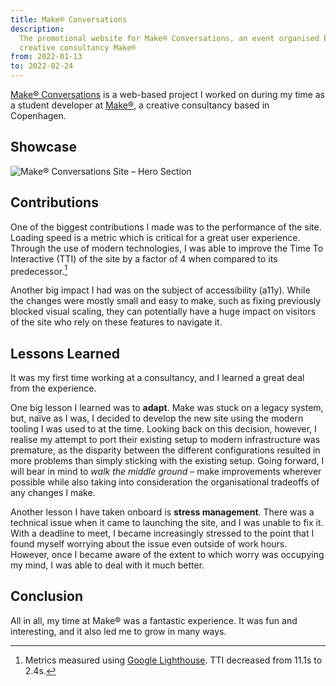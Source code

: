 ```yaml
---
title: Make® Conversations
description:
  The promotional website for Make® Conversations, an event organised by Danish
  creative consultancy Make®
from: 2022-01-13
to: 2022-02-24
---
```



[Make® Conversations](https://make.dk/conversations/) is a web-based project I
worked on during my time as a student developer at [Make®](https://make.dk), a
creative consultancy based in Copenhagen.

## Showcase

<Image src={hero} alt="Make® Conversations Site – Hero Section" />

## Contributions

One of the biggest contributions I made was to the performance of the site.
Loading speed is a metric which is critical for a great user experience. Through
the use of modern technologies, I was able to improve the Time To Interactive
(TTI) of the site by a factor of 4 when compared to its predecessor.[^1]

Another big impact I had was on the subject of accessibility (a11y). While the
changes were mostly small and easy to make, such as fixing previously blocked
visual scaling, they can potentially have a huge impact on visitors of the site
who rely on these features to navigate it.

## Lessons Learned

It was my first time working at a consultancy, and I learned a great deal from
the experience.

One big lesson I learned was to **adapt**. Make was stuck on a legacy system,
but, naïve as I was, I decided to develop the new site using the modern tooling
I was used to at the time. Looking back on this decision, however, I realise my
attempt to port their existing setup to modern infrastructure was premature, as
the disparity between the different configurations resulted in more problems
than simply sticking with the existing setup. Going forward, I will bear in mind
to _walk the middle ground_ – make improvements wherever possible while also
taking into consideration the organisational tradeoffs of any changes I make.

Another lesson I have taken onboard is **stress management**. There was a
technical issue when it came to launching the site, and I was unable to fix it.
With a deadline to meet, I became increasingly stressed to the point that I
found myself worrying about the issue even outside of work hours. However, once
I became aware of the extent to which worry was occupying my mind, I was able to
deal with it much better.

## Conclusion

All in all, my time at Make® was a fantastic experience. It was fun and
interesting, and it also led me to grow in many ways.

[^1]:
    Metrics measured using
    [Google Lighthouse](https://developers.google.com/web/tools/lighthouse/).
    TTI decreased from 11.1s to 2.4s.
